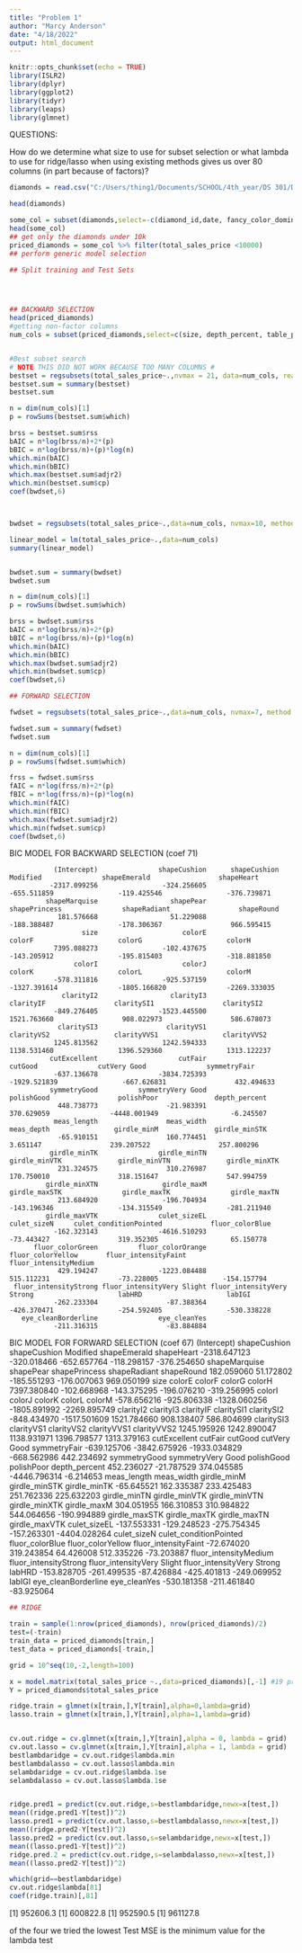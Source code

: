 ```yaml
---
title: "Problem 1"
author: "Marcy Anderson"
date: "4/18/2022"
output: html_document
---
```

```r
knitr::opts_chunk$set(echo = TRUE)
library(ISLR2) 
library(dplyr)
library(ggplot2)
library(tidyr)
library(leaps)
library(glmnet)
```

QUESTIONS: 

How do we determine what size to use for subset selection or what lambda to use for ridge/lasso when using existing methods gives us over 80 columns (in part because of factors)?






```r
diamonds = read.csv("C:/Users/thing1/Documents/SCHOOL/4th_year/DS 301/DS301FinalProject/diamonds.csv",header=TRUE)

head(diamonds)

some_col = subset(diamonds,select=-c(diamond_id,date, fancy_color_dominant_color,fancy_color_secondary_color,fancy_color_overtone,fancy_color_intensity))
head(some_col)
## get only the diamonds under 10k
priced_diamonds = some_col %>% filter(total_sales_price <10000)
## perform generic model selection

## Split training and Test Sets




## BACKWARD SELECTION
head(priced_diamonds)
#getting non-factor columns
num_cols = subset(priced_diamonds,select=c(size, depth_percent, table_percent, meas_length, meas_width, meas_depth, total_sales_price))


#Best subset search 
# NOTE THIS DID NOT WORK BECAUSE TOO MANY COLUMNS #
bestset = regsubsets(total_sales_price~.,nvmax = 21, data=num_cols, really.big=T)
bestset.sum = summary(bestset)
bestset.sum

n = dim(num_cols)[1]
p = rowSums(bestset.sum$which)

brss = bestset.sum$rss
bAIC = n*log(brss/n)+2*(p)
bBIC = n*log(brss/n)+(p)*log(n)
which.min(bAIC)
which.min(bBIC)
which.max(bestset.sum$adjr2)
which.min(bestset.sum$cp)
coef(bwdset,6)



bwdset = regsubsets(total_sales_price~.,data=num_cols, nvmax=10, method = "backward")

linear_model = lm(total_sales_price~.,data=num_cols)
summary(linear_model)


bwdset.sum = summary(bwdset)
bwdset.sum

n = dim(num_cols)[1]
p = rowSums(bwdset.sum$which)

brss = bwdset.sum$rss
bAIC = n*log(brss/n)+2*(p)
bBIC = n*log(brss/n)+(p)*log(n)
which.min(bAIC)
which.min(bBIC)
which.max(bwdset.sum$adjr2)
which.min(bwdset.sum$cp)
coef(bwdset,6)

## FORWARD SELECTION

fwdset = regsubsets(total_sales_price~.,data=num_cols, nvmax=7, method = "forward")

fwdset.sum = summary(fwdset)
fwdset.sum

n = dim(num_cols)[1]
p = rowSums(fwdset.sum$which)

frss = fwdset.sum$rss
fAIC = n*log(frss/n)+2*(p)
fBIC = n*log(frss/n)+(p)*log(n)
which.min(fAIC)
which.min(fBIC)
which.max(fwdset.sum$adjr2)
which.min(fwdset.sum$cp)
coef(bwdset,6)

```
BIC MODEL FOR BACKWARD SELECTION (coef 71)

               (Intercept)               shapeCushion      shapeCushion Modified               shapeEmerald                 shapeHeart 
              -2317.099256                -324.256605                -655.511859                -119.425546                -376.739871 
             shapeMarquise                  shapePear              shapePrincess               shapeRadiant                 shapeRound 
                181.576668                  51.229088                -188.388487                -178.306367                 966.595415 
                      size                     colorE                     colorF                     colorG                     colorH 
               7395.088273                -102.437675                -143.205912                -195.815403                -318.881850 
                    colorI                     colorJ                     colorK                     colorL                     colorM 
               -578.311816                -925.537159               -1327.391614               -1805.166820               -2269.333035 
                 clarityI2                  clarityI3                  clarityIF                 claritySI1                 claritySI2 
               -849.276405               -1523.445500                1521.763660                 908.022973                 586.678073 
                claritySI3                 clarityVS1                 clarityVS2                clarityVVS1                clarityVVS2 
               1245.813562                1242.594333                1138.531460                1396.529360                1313.122237 
              cutExcellent                    cutFair                    cutGood               cutVery Good               symmetryFair 
               -637.136678               -3834.725393               -1929.521839                -667.626831                 432.494633 
              symmetryGood          symmetryVery Good                 polishGood                 polishPoor              depth_percent 
                448.738773                 -21.983391                 370.629059               -4448.001949                  -6.245507 
               meas_length                 meas_width                 meas_depth                girdle_minM              girdle_minSTK 
                -65.910151                 160.774451                   3.651147                 239.207522                 257.800296 
              girdle_minTK               girdle_minTN              girdle_minVTK              girdle_minVTN              girdle_minXTK 
                231.324575                 310.276987                 170.750010                 318.151647                 547.994759 
             girdle_minXTN                girdle_maxM              girdle_maxSTK               girdle_maxTK               girdle_maxTN 
                213.684920                -196.704934                -143.196346                -134.315549                -281.211940 
             girdle_maxVTK               culet_sizeEL                culet_sizeN     culet_conditionPointed            fluor_colorBlue 
               -162.323143               -4616.510293                 -73.443427                 319.352305                  65.150778 
          fluor_colorGreen          fluor_colorOrange          fluor_colorYellow       fluor_intensityFaint      fluor_intensityMedium 
                429.194247               -1223.084488                 515.112231                 -73.228005                -154.157794 
     fluor_intensityStrong fluor_intensityVery Slight fluor_intensityVery Strong                     labHRD                     labIGI 
               -262.233304                 -87.388364                -426.370471                -254.592405                -530.338228 
       eye_cleanBorderline               eye_cleanYes 
               -211.316315                 -83.884884 


BIC MODEL FOR FORWARD SELECTION (coef 67)
               (Intercept)               shapeCushion      shapeCushion Modified               shapeEmerald                 shapeHeart 
              -2318.647123                -320.018466                -652.657764                -118.298157                -376.254650 
             shapeMarquise                  shapePear              shapePrincess               shapeRadiant                 shapeRound 
                182.059060                  51.172802                -185.551293                -176.007063                 969.050199 
                      size                     colorE                     colorF                     colorG                     colorH 
               7397.380840                -102.668968                -143.375295                -196.076210                -319.256995 
                    colorI                     colorJ                     colorK                     colorL                     colorM 
               -578.656216                -925.806338               -1328.060256               -1805.891992               -2269.895749 
                 clarityI2                  clarityI3                  clarityIF                 claritySI1                 claritySI2 
               -848.434970               -1517.501609                1521.784660                 908.138407                 586.804699 
                claritySI3                 clarityVS1                 clarityVS2                clarityVVS1                clarityVVS2 
               1245.195926                1242.890047                1138.931971                1396.798577                1313.379163 
              cutExcellent                    cutFair                    cutGood               cutVery Good               symmetryFair 
               -639.125706               -3842.675926               -1933.034829                -668.562986                 442.234692 
              symmetryGood          symmetryVery Good                 polishGood                 polishPoor              depth_percent 
                452.236027                 -21.787529                 374.045585               -4446.796314                  -6.214653 
               meas_length                 meas_width                girdle_minM              girdle_minSTK               girdle_minTK 
                -65.645521                 162.335387                 233.425483                 251.762336                 225.632203 
              girdle_minTN              girdle_minVTK              girdle_minVTN              girdle_minXTK                girdle_maxM 
                304.051955                 166.310853                 310.984822                 544.064656                -190.994889 
             girdle_maxSTK               girdle_maxTK               girdle_maxTN              girdle_maxVTK               culet_sizeEL 
               -137.553331                -129.248523                -275.754345                -157.263301               -4404.028264 
               culet_sizeN     culet_conditionPointed            fluor_colorBlue          fluor_colorYellow       fluor_intensityFaint 
                -72.674020                 319.243854                  64.426008                 512.335226                 -73.203887 
     fluor_intensityMedium      fluor_intensityStrong fluor_intensityVery Slight fluor_intensityVery Strong                     labHRD 
               -153.828705                -261.499535                 -87.426884                -425.401813                -249.069952 
                    labIGI        eye_cleanBorderline               eye_cleanYes 
               -530.181358                -211.461840                 -83.925064 


```r
## RIDGE

train = sample(1:nrow(priced_diamonds), nrow(priced_diamonds)/2)
test=(-train)
train_data = priced_diamonds[train,]
test_data = priced_diamonds[-train,]

grid = 10^seq(10,-2,length=100)

x = model.matrix(total_sales_price ~.,data=priced_diamonds)[,-1] #19 predictors
Y = priced_diamonds$total_sales_price

ridge.train = glmnet(x[train,],Y[train],alpha=0,lambda=grid)
lasso.train = glmnet(x[train,],Y[train],alpha=1,lambda=grid)


cv.out.ridge = cv.glmnet(x[train,],Y[train],alpha = 0, lambda = grid) 
cv.out.lasso = cv.glmnet(x[train,],Y[train],alpha = 1, lambda = grid) 
bestlambdaridge = cv.out.ridge$lambda.min
bestlambdalasso = cv.out.lasso$lambda.min
selambdaridge = cv.out.ridge$lambda.1se
selambdalasso = cv.out.lasso$lambda.1se


ridge.pred1 = predict(cv.out.ridge,s=bestlambdaridge,newx=x[test,])
mean((ridge.pred1-Y[test])^2)
lasso.pred1 = predict(cv.out.lasso,s=bestlambdalasso,newx=x[test,])
mean((ridge.pred2-Y[test])^2)
lasso.pred2 = predict(cv.out.lasso,s=selambdaridge,newx=x[test,])
mean((lasso.pred1-Y[test])^2)
ridge.pred.2 = predict(cv.out.ridge,s=selambdalasso,newx=x[test,])
mean((lasso.pred2-Y[test])^2)

which(grid==bestlambdaridge)
cv.out.ridge$lambda[81]
coef(ridge.train)[,81]


```
[1] 952606.3
[1] 600822.8
[1] 952590.5
[1] 961127.8

of the four we tried the lowest Test MSE is the minimum value for the lambda test
